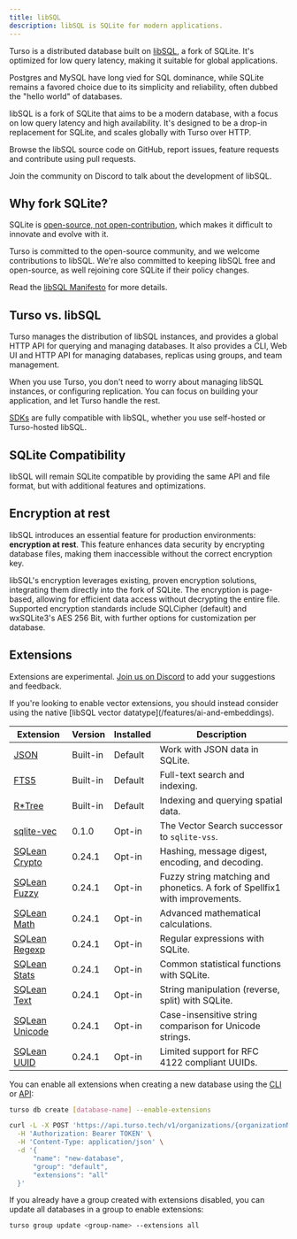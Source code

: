 ```yaml
---
title: libSQL
description: libSQL is SQLite for modern applications.
---
```


Turso is a distributed database built on [libSQL](https://github.com/tursodatabase/libsql/), a fork of SQLite. It's optimized for low query latency, making it suitable for global applications.

Postgres and MySQL have long vied for SQL dominance, while SQLite remains a favored choice due to its simplicity and reliability, often dubbed the "hello world" of databases.

libSQL is a fork of SQLite that aims to be a modern database, with a focus on low query latency and high availability. It's designed to be a drop-in replacement for SQLite, and scales globally with Turso over HTTP.

<CardGroup cols={2}>

<Card title="tursodatabase/libsql" icon="github" href="https://github.com/tursodatabase/libsql/">

Browse the libSQL source code on GitHub, report issues, feature requests and contribute using pull requests.

</Card>

<Card title="Discord" href="https://discord.gg/turso" icon="discord">

Join the community on Discord to talk about the development of libSQL.

</Card>

</CardGroup>

## Why fork SQLite?

SQLite is [open-source, not open-contribution](https://www.sqlite.org/copyright.html), which makes it difficult to innovate and evolve with it.

Turso is committed to the open-source community, and we welcome contributions to libSQL. We're also committed to keeping libSQL free and open-source, as well rejoining core SQLite if their policy changes.

Read the [libSQL Manifesto](https://turso.tech/libsql-manifesto) for more details.

## Turso vs. libSQL

Turso manages the distribution of libSQL instances, and provides a global HTTP API for querying and managing databases. It also provides a CLI, Web UI and HTTP API for managing databases, replicas using groups, and team management.

When you use Turso, you don't need to worry about managing libSQL instances, or configuring replication. You can focus on building your application, and let Turso handle the rest.

[SDKs](/sdk) are fully compatible with libSQL, whether you use self-hosted or Turso-hosted libSQL.

## SQLite Compatibility

libSQL will remain SQLite compatible by providing the same API and file format, but with additional features and optimizations.

## Encryption at rest

libSQL introduces an essential feature for production environments: **encryption at rest**. This feature enhances data security by encrypting database files, making them inaccessible without the correct encryption key.

libSQL's encryption leverages existing, proven encryption solutions, integrating them directly into the fork of SQLite. The encryption is page-based, allowing for efficient data access without decrypting the entire file. Supported encryption standards include SQLCipher (default) and wxSQLite3's AES 256 Bit, with further options for customization per database.

<CodeGroup>

<Snippet file="encryption-at-rest-typescript.mdx" />
<Snippet file="encryption-at-rest-golang.mdx" />
<Snippet file="encryption-at-rest-rust.mdx" />
<Snippet file="encryption-at-rest-python.mdx" />

</CodeGroup>

## Extensions

<Warning>

Extensions are experimental. [Join us on Discord](https://discord.gg/turso) to add your suggestions and feedback.

</Warning>

<Info>
  If you're looking to enable vector extensions, you should instead consider
  using the native [libSQL vector datatype](/features/ai-and-embeddings).
</Info>

| Extension                                                                       | Version  | Installed | Description                                                                 |
| ------------------------------------------------------------------------------- | -------- | --------- | --------------------------------------------------------------------------- |
| [JSON](https://www.sqlite.org/json1.html)                                       | Built-in | Default   | Work with JSON data in SQLite.                                              |
| [FTS5](https://www.sqlite.org/fts5.html)                                        | Built-in | Default   | Full-text search and indexing.                                              |
| [R\*Tree](https://www.sqlite.org/rtree.html)                                    | Built-in | Default   | Indexing and querying spatial data.                                         |
| [sqlite-vec](https://github.com/asg017/sqlite-vec/tree/v0.1.1)                  | 0.1.0    | Opt-in    | The Vector Search successor to `sqlite-vss`.                                |
| [SQLean Crypto](https://github.com/nalgeon/sqlean/blob/0.24.1/docs/crypto.md)   | 0.24.1   | Opt-in    | Hashing, message digest, encoding, and decoding.                            |
| [SQLean Fuzzy](https://github.com/nalgeon/sqlean/blob/0.24.1/docs/fuzzy.md)     | 0.24.1   | Opt-in    | Fuzzy string matching and phonetics. A fork of Spellfix1 with improvements. |
| [SQLean Math](https://github.com/nalgeon/sqlean/blob/0.24.1/docs/math.md)       | 0.24.1   | Opt-in    | Advanced mathematical calculations.                                         |
| [SQLean Regexp](https://github.com/nalgeon/sqlean/blob/0.24.1/docs/regexp.md)   | 0.24.1   | Opt-in    | Regular expressions with SQLite.                                            |
| [SQLean Stats](https://github.com/nalgeon/sqlean/blob/0.24.1/docs/stats.md)     | 0.24.1   | Opt-in    | Common statistical functions with SQLite.                                   |
| [SQLean Text](https://github.com/nalgeon/sqlean/blob/0.24.1/docs/text.md)       | 0.24.1   | Opt-in    | String manipulation (reverse, split) with SQLite.                           |
| [SQLean Unicode](https://github.com/nalgeon/sqlean/blob/0.24.1/docs/unicode.md) | 0.24.1   | Opt-in    | Case-insensitive string comparison for Unicode strings.                     |
| [SQLean UUID](https://github.com/nalgeon/sqlean/blob/0.24.1/docs/uuid.md)       | 0.24.1   | Opt-in    | Limited support for RFC 4122 compliant UUIDs.                               |

You can enable all extensions when creating a new database using the [CLI](/cli/db/create) or [API](/api-reference/databases/create):

<CodeGroup>

```bash Turso CLI
turso db create [database-name] --enable-extensions
```

```bash Platform API
curl -L -X POST 'https://api.turso.tech/v1/organizations/{organizationName}/databases' \
  -H 'Authorization: Bearer TOKEN' \
  -H 'Content-Type: application/json' \
  -d '{
      "name": "new-database",
      "group": "default",
      "extensions": "all"
  }'
```

</CodeGroup>

If you already have a group created with extensions disabled, you can update all databases in a group to enable extensions:

```bash
turso group update <group-name> --extensions all
```
